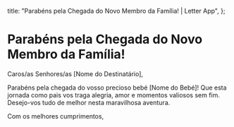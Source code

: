   title: "Parabéns pela Chegada do Novo Membro da Família! | Letter App",
};

# Parabéns pela Chegada do Novo Membro da Família!

Caros/as Senhores/as [Nome do Destinatário],

Parabéns pela chegada do vosso precioso bebé [Nome do Bebé]! Que esta jornada como pais vos traga alegria, amor e momentos valiosos sem fim. Desejo-vos tudo de melhor nesta maravilhosa aventura.

Com os melhores cumprimentos,
